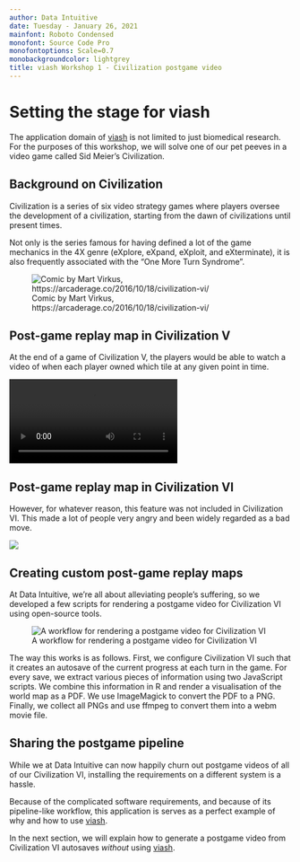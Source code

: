 ```yaml
---
author: Data Intuitive
date: Tuesday - January 26, 2021
mainfont: Roboto Condensed
monofont: Source Code Pro
monofontoptions: Scale=0.7
monobackgroundcolor: lightgrey
title: viash Workshop 1 - Civilization postgame video
---
```


# Setting the stage for viash

The application domain of [viash] is not limited to just biomedical research. For the purposes of this workshop, we will solve one of our pet peeves in a video game called Sid Meier's Civilization.

## Background on Civilization
Civilization is a series of six video strategy games where players oversee the development of a civilization, starting from the dawn of civilizations until present times.

Not only is the series famous for having defined a lot of the game mechanics in the 4X genre (eXplore, eXpand, eXploit, and eXterminate), it is also frequently associated with the "One More Turn Syndrome".

![Comic by Mart Virkus, https://arcaderage.co/2016/10/18/civilization-vi/](img/mart_virkus_every_civilization_game_ever.jpg)

## Post-game replay map in Civilization V
At the end of a game of Civilization V, the players would be able to watch a video of when each player owned which tile at any given point in time. 

<!--![](img/civ5_victory_.webm)-->

<video style="display:block; max-width:100%; height:auto;" src="img/civ5_victory_.webm" controls loop="loop" preload autoplay></video>

## Post-game replay map in Civilization VI
However, for whatever reason, this feature was not included in Civilization VI. This made a lot of people very angry and been widely regarded as a bad move. <!-- quoting Douglas Adams here -->

![](img/civ6_rant_.png)

## Creating custom post-game replay maps
At Data Intuitive, we're all about alleviating people's suffering, so we developed a few scripts for rendering a postgame video for Civilization VI using open-source tools.

![A workflow for rendering a postgame video for Civilization VI](img/workflow.png)

The way this works is as follows. First, we configure Civilization VI such that it creates an autosave of the current progress at each turn in the game. 
For every save, we extract various pieces of information using two JavaScript scripts. We combine this information in R and render a visualisation of the world map as a PDF.
We use ImageMagick to convert the PDF to a PNG.
Finally, we collect all PNGs and use ffmpeg to convert them into a webm movie file. 

## Sharing the postgame pipeline
While we at Data Intuitive can now happily churn out postgame videos of all of our Civilization VI, installing the requirements on a different system is a hassle.

Because of the complicated software requirements, and because of its pipeline-like workflow, this application is serves as a perfect example of why and how to use [viash].

In the next section, we will explain how to generate a postgame video from Civilization VI autosaves _without_ using [viash].

[viash]: https://www.data-intuitive.com/[viash]_docs
